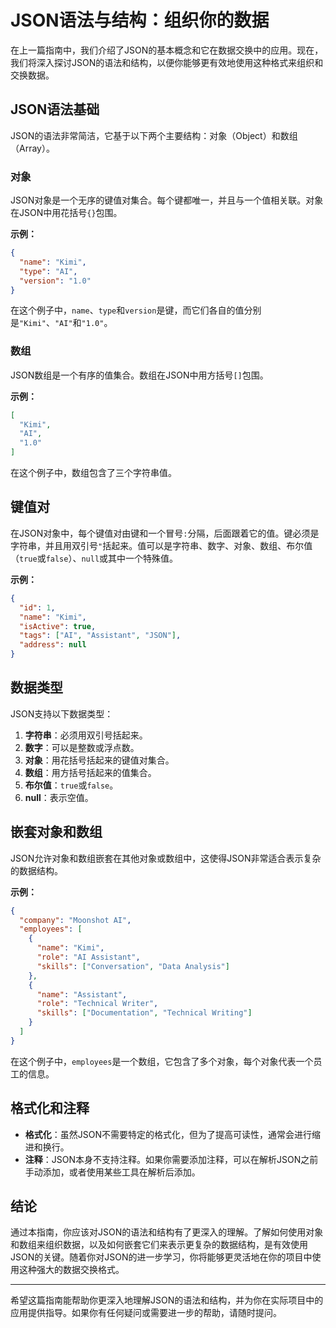 # JSON语法与结构：组织你的数据

在上一篇指南中，我们介绍了JSON的基本概念和它在数据交换中的应用。现在，我们将深入探讨JSON的语法和结构，以便你能够更有效地使用这种格式来组织和交换数据。

## JSON语法基础

JSON的语法非常简洁，它基于以下两个主要结构：对象（Object）和数组（Array）。

### 对象

JSON对象是一个无序的键值对集合。每个键都唯一，并且与一个值相关联。对象在JSON中用花括号`{}`包围。

**示例：**

```json
{
  "name": "Kimi",
  "type": "AI",
  "version": "1.0"
}
```

在这个例子中，`name`、`type`和`version`是键，而它们各自的值分别是`"Kimi"`、`"AI"`和`"1.0"`。

### 数组

JSON数组是一个有序的值集合。数组在JSON中用方括号`[]`包围。

**示例：**

```json
[
  "Kimi",
  "AI",
  "1.0"
]
```

在这个例子中，数组包含了三个字符串值。

## 键值对

在JSON对象中，每个键值对由键和一个冒号`:`分隔，后面跟着它的值。键必须是字符串，并且用双引号`"`括起来。值可以是字符串、数字、对象、数组、布尔值（`true`或`false`）、`null`或其中一个特殊值。

**示例：**

```json
{
  "id": 1,
  "name": "Kimi",
  "isActive": true,
  "tags": ["AI", "Assistant", "JSON"],
  "address": null
}
```

## 数据类型

JSON支持以下数据类型：

1. **字符串**：必须用双引号括起来。
2. **数字**：可以是整数或浮点数。
3. **对象**：用花括号括起来的键值对集合。
4. **数组**：用方括号括起来的值集合。
5. **布尔值**：`true`或`false`。
6. **null**：表示空值。

## 嵌套对象和数组

JSON允许对象和数组嵌套在其他对象或数组中，这使得JSON非常适合表示复杂的数据结构。

**示例：**

```json
{
  "company": "Moonshot AI",
  "employees": [
    {
      "name": "Kimi",
      "role": "AI Assistant",
      "skills": ["Conversation", "Data Analysis"]
    },
    {
      "name": "Assistant",
      "role": "Technical Writer",
      "skills": ["Documentation", "Technical Writing"]
    }
  ]
}
```

在这个例子中，`employees`是一个数组，它包含了多个对象，每个对象代表一个员工的信息。

## 格式化和注释

- **格式化**：虽然JSON不需要特定的格式化，但为了提高可读性，通常会进行缩进和换行。
- **注释**：JSON本身不支持注释。如果你需要添加注释，可以在解析JSON之前手动添加，或者使用某些工具在解析后添加。

## 结论

通过本指南，你应该对JSON的语法和结构有了更深入的理解。了解如何使用对象和数组来组织数据，以及如何嵌套它们来表示更复杂的数据结构，是有效使用JSON的关键。随着你对JSON的进一步学习，你将能够更灵活地在你的项目中使用这种强大的数据交换格式。

---

希望这篇指南能帮助你更深入地理解JSON的语法和结构，并为你在实际项目中的应用提供指导。如果你有任何疑问或需要进一步的帮助，请随时提问。
